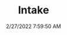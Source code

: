 ---
width: 1333
height: 2000
title: Intake
description: Singer 911 intake manifold
date: 2/27/2022 7:59:50 AM
cameraMake: Sony
cameraModel: ILCE-7M3
lens: FE 35mm F1.4 GM
settingsfStop: f/1.4
settingsISO: ISO 100
settingsShutter: 1/80
settingsFocalLength: 35 mm
---